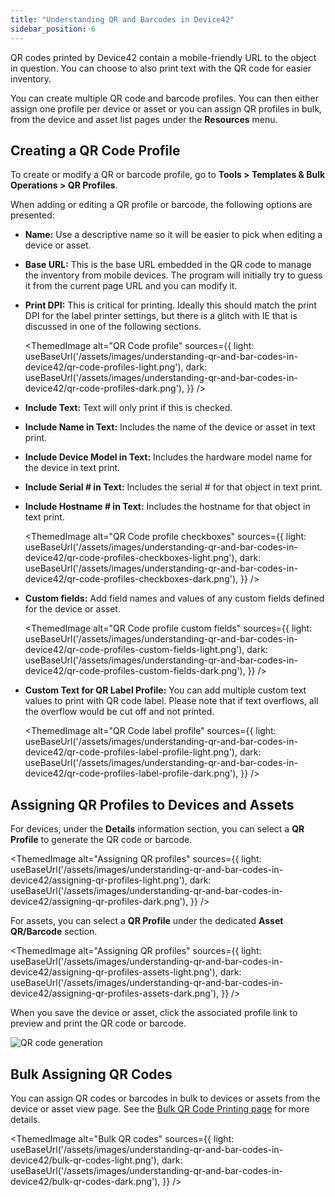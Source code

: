 ```yaml
---
title: "Understanding QR and Barcodes in Device42"
sidebar_position: 6
---
```



QR codes printed by Device42 contain a mobile-friendly URL to the object in question. You can choose to also print text with the QR code for easier inventory.

You can create multiple QR code and barcode profiles. You can then either assign one profile per device or asset or you can assign QR profiles in bulk, from the device and asset list pages under the **Resources** menu.

## Creating a QR Code Profile

To create or modify a QR or barcode profile, go to **Tools > Templates & Bulk Operations > QR Profiles**.

When adding or editing a QR profile or barcode, the following options are presented:

- **Name:** Use a descriptive name so it will be easier to pick when editing a device or asset.

- **Base URL:** This is the base URL embedded in the QR code to manage the inventory from mobile devices. The program will initially try to guess it from the current page URL and you can modify it.

- **Print DPI:** This is critical for printing. Ideally this should match the print DPI for the label printer settings, but there is a glitch with IE that is discussed in one of the following sections.

    <ThemedImage
    alt="QR Code profile"
    sources={{
        light: useBaseUrl('/assets/images/understanding-qr-and-bar-codes-in-device42/qr-code-profiles-light.png'),
        dark: useBaseUrl('/assets/images/understanding-qr-and-bar-codes-in-device42/qr-code-profiles-dark.png'),
    }}
    />

- **Include Text:** Text will only print if this is checked.

- **Include Name in Text:** Includes the name of the device or asset in text print.

- **Include Device Model in Text:** Includes the hardware model name for the device in text print.

- **Include Serial # in Text:** Includes the serial # for that object in text print.

- **Include Hostname # in Text:** Includes the hostname for that object in text print.

    <ThemedImage
    alt="QR Code profile checkboxes"
    sources={{
        light: useBaseUrl('/assets/images/understanding-qr-and-bar-codes-in-device42/qr-code-profiles-checkboxes-light.png'),
        dark: useBaseUrl('/assets/images/understanding-qr-and-bar-codes-in-device42/qr-code-profiles-checkboxes-dark.png'),
    }}
    />

- **Custom fields:** Add field names and values of any custom fields defined for the device or asset.

    <ThemedImage
    alt="QR Code profile custom fields"
    sources={{
        light: useBaseUrl('/assets/images/understanding-qr-and-bar-codes-in-device42/qr-code-profiles-custom-fields-light.png'),
        dark: useBaseUrl('/assets/images/understanding-qr-and-bar-codes-in-device42/qr-code-profiles-custom-fields-dark.png'),
    }}
    />

- **Custom Text for QR Label Profile:** You can add multiple custom text values to print with QR code label. Please note that if text overflows, all the overflow would be cut off and not printed.

    <ThemedImage
    alt="QR Code label profile"
    sources={{
        light: useBaseUrl('/assets/images/understanding-qr-and-bar-codes-in-device42/qr-code-profiles-label-profile-light.png'),
        dark: useBaseUrl('/assets/images/understanding-qr-and-bar-codes-in-device42/qr-code-profiles-label-profile-dark.png'),
    }}
    />

## Assigning QR Profiles to Devices and Assets

For devices, under the **Details** information section, you can select a **QR Profile** to generate the QR code or barcode.

<ThemedImage
  alt="Assigning QR profiles"
  sources={{
    light: useBaseUrl('/assets/images/understanding-qr-and-bar-codes-in-device42/assigning-qr-profiles-light.png'),
    dark: useBaseUrl('/assets/images/understanding-qr-and-bar-codes-in-device42/assigning-qr-profiles-dark.png'),
  }}
/>

For assets, you can select a **QR Profile** under the dedicated **Asset QR/Barcode** section.

<ThemedImage
  alt="Assigning QR profiles"
  sources={{
    light: useBaseUrl('/assets/images/understanding-qr-and-bar-codes-in-device42/assigning-qr-profiles-assets-light.png'),
    dark: useBaseUrl('/assets/images/understanding-qr-and-bar-codes-in-device42/assigning-qr-profiles-assets-dark.png'),
  }}
/>

When you save the device or asset, click the associated profile link to preview and print the QR code or barcode.

![QR code generation](/assets/images/understanding-qr-and-bar-codes-in-device42/qr-code-generation.png)

## Bulk Assigning QR Codes

You can assign QR codes or barcodes in bulk to devices or assets from the device or asset view page. See the [Bulk QR Code Printing page](infrastructure-management/mobile-inventory/bulk-qr-printing.mdx) for more details.

<ThemedImage
  alt="Bulk QR codes"
  sources={{
    light: useBaseUrl('/assets/images/understanding-qr-and-bar-codes-in-device42/bulk-qr-codes-light.png'),
    dark: useBaseUrl('/assets/images/understanding-qr-and-bar-codes-in-device42/bulk-qr-codes-dark.png'),
  }}
/>
